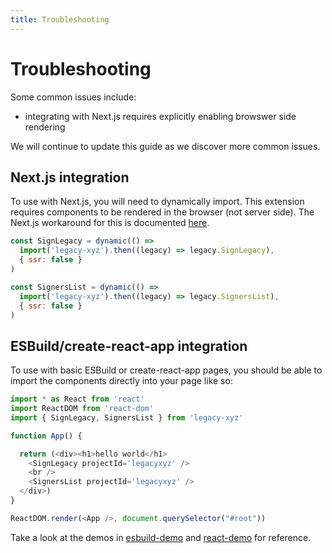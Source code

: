 ```yaml
---
title: Troubleshooting
---
```

# Troubleshooting
Some common issues include:
- integrating with Next.js requires explicitly enabling browswer side rendering

We will continue to update this guide as we discover more common issues.

## Next.js integration
To use with Next.js, you will need to dynamically import. This extension requires components to be rendered in the browser (not server side). The Next.js workaround for this is documented [here](https://nextjs.org/docs/advanced-features/dynamic-import#with-no-ssr).
```js
const SignLegacy = dynamic(() =>
  import('legacy-xyz').then((legacy) => legacy.SignLegacy),
  { ssr: false }
)

const SignersList = dynamic(() =>
  import('legacy-xyz').then((legacy) => legacy.SignersList),
  { ssr: false }
)
```

## ESBuild/create-react-app integration
To use with basic ESBuild or create-react-app pages, you should be able to import the components directly into your page like so:
```js
import * as React from 'react'
import ReactDOM from 'react-dom'
import { SignLegacy, SignersList } from 'legacy-xyz'

function App() {

  return (<div><h1>hello world</h1>
    <SignLegacy projectId='legacyxyz' />
    <br />
    <SignersList projectId='legacyxyz' />
  </div>)
}

ReactDOM.render(<App />, document.querySelector("#root"))
```
Take a look at the demos in [esbuild-demo](https://github.com/straightupjac/legacy_xyz/tree/main/esbuild-demo) and [react-demo](https://github.com/straightupjac/legacy_xyz/tree/main/react-demo) for reference.